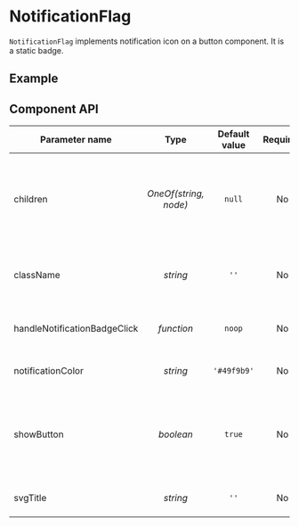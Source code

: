 
# NotificationFlag


`NotificationFlag` implements notification icon on a button component. It is a static badge.

## Example

<Canvas>
    <Story id="badge-notification--usage" />
</Canvas>

## Component API

| Parameter name               |             Type             |  Default value  | Required  |                                  Description                                       |
| -----------------------------| :--------------------------: | :-------------: | :-------: | ---------------------------------------------------------------------------------- |
| children                     | *OneOf(string, node)*        | `null`          | No        | Content to put into notification. Desirably button on which notification is needed |
| className                    | *string*                     | `''`            | No        | Custom className added to flag container                                           |
| handleNotificationBadgeClick | *function*                   | `noop`          | No        | Handler for clicking on notification badge                                         |
| notificationColor            | *string*                     | `'#49f9b9'`     | No        | Color of notification badge                                                        |
| showButton                   | *boolean*                    | `true`          | No        | Show `children` flag. Set to false renders only notification icon                  |
| svgTitle                     | *string*                     | `''`            | No        | Title for notification icon svg                                                    |
